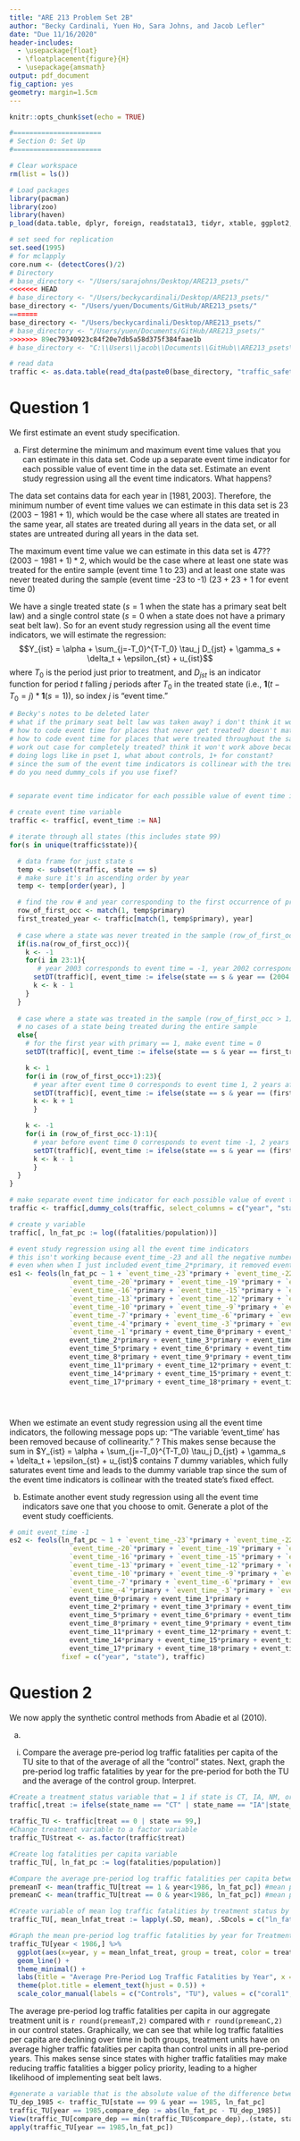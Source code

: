```yaml
---
title: "ARE 213 Problem Set 2B"
author: "Becky Cardinali, Yuen Ho, Sara Johns, and Jacob Lefler"
date: "Due 11/16/2020"
header-includes: 
  - \usepackage{float}
  - \floatplacement{figure}{H}
  - \usepackage{amsmath}
output: pdf_document
fig_caption: yes
geometry: margin=1.5cm
---
```


```r
knitr::opts_chunk$set(echo = TRUE)

#======================
# Section 0: Set Up
#======================

# Clear workspace
rm(list = ls())

# Load packages
library(pacman)
library(zoo)
library(haven)
p_load(data.table, dplyr, foreign, readstata13, tidyr, xtable, ggplot2, binom, glmnet, stats, FNN, fastDummies, fixest, parallel, plm, lmtest, fixest, Synth)

# set seed for replication
set.seed(1995)
# for mclapply
core.num <- (detectCores()/2)
# Directory 
# base_directory <- "/Users/sarajohns/Desktop/ARE213_psets/"
<<<<<<< HEAD
# base_directory <- "/Users/beckycardinali/Desktop/ARE213_psets/"
base_directory <- "/Users/yuen/Documents/GitHub/ARE213_psets/"
=======
base_directory <- "/Users/beckycardinali/Desktop/ARE213_psets/"
# base_directory <- "/Users/yuen/Documents/GitHub/ARE213_psets/"
>>>>>>> 89ec79340923c84f20e7db5a58d375f384faae1b
# base_directory <- "C:\\Users\\jacob\\Documents\\GitHub\\ARE213_psets\\"

# read data
traffic <- as.data.table(read_dta(paste0(base_directory, "traffic_safety2.dta")))
```

# Question 1

We first estimate an event study specification.

(a) First determine the minimum and maximum event time values that you can estimate in this data set. Code up a separate event time indicator for each possible value of event time in the data set. Estimate an event study regression using all the event time indicators. What happens?

The data set contains data for each year in $[1981, 2003]$. Therefore, the minimum number of event time values we can estimate in this data set is 23 $(2003-1981+1)$, which would be the case where all states are treated in the same year, all states are treated during all years in the data set, or all states are untreated during all years in the data set. 

The maximum event time value we can estimate in this data set is 47?? $(2003-1981+1)*2$, which would be the case where at least one state was treated for the entire sample (event time 1 to 23) and at least one state was never treated during the sample (event time -23 to -1) (23 + 23 + 1 for event time 0)

We have a single treated state $(s = 1$ when the state has a primary seat belt law) and a single control state $(s = 0$ when a state does not have a primary seat belt law). So for an event study regression using all the event time indicators, we will estimate the regression: 
$$Y_{ist} = \alpha + \sum_{j=-T_0}^{T-T_0} \tau_j D_{jst} + \gamma_s + \delta_t + \epsilon_{st} + u_{ist}$$
where $T_0$ is the period just prior to treatment, and $D_{jst}$ is an indicator function for period $t$ falling $j$ periods after $T_0$ in the treated state (i.e., $\textbf{1}(t-T_0 = j)*\textbf{1}(s=1)$), so index $j$ is "event time."

```r
# Becky's notes to be deleted later
# what if the primary seat belt law was taken away? i don't think it would show up in event time indicator, but that would make interpretation weird
# how to code event time for places that never get treated? doesn't matter because they won't show up in the summation since D=0 always
# how to code event time for places that were treated throughout the sample? it's luckily not the case in our sample, but might affect the max values part of this question
# work out case for completely treated? think it won't work above because of second for loop with i in 0:1
# doing logs like in pset 1, what about controls, 1+ for constant?
# since the sum of the event time indicators is collinear with the treated state's fixed effect. ???
# do you need dummy_cols if you use fixef?


# separate event time indicator for each possible value of event time in the data set

# create event time variable
traffic <- traffic[, event_time := NA]

# iterate through all states (this includes state 99)
for(s in unique(traffic$state)){

  # data frame for just state s
  temp <- subset(traffic, state == s)
  # make sure it's in ascending order by year
  temp <- temp[order(year), ]

  # find the row # and year corresponding to the first occurrence of primary == 1 in the dataframe for just that state
  row_of_first_occ <- match(1, temp$primary)
  first_treated_year <- traffic[match(1, temp$primary), year]
  
  # case where a state was never treated in the sample (row_of_first_occ == NA)
  if(is.na(row_of_first_occ)){
    k <- -1
    for(i in 23:1){
       # year 2003 corresponds to event time = -1, year 2002 corresponds to event time = -2, etc.
      setDT(traffic)[, event_time := ifelse(state == s & year == (2004 + k), k, event_time)]
      k <- k - 1
    }
  }
  
  # case where a state was treated in the sample (row_of_first_occ > 1)
  # no cases of a state being treated during the entire sample
  else{
    # for the first year with primary == 1, make event time = 0
    setDT(traffic)[, event_time := ifelse(state == s & year == first_treated_year, 0, event_time)]

    k <- 1
    for(i in (row_of_first_occ+1):23){
      # year after event time 0 corresponds to event time 1, 2 years after event time 0 corresponds to event time 2, etc.
      setDT(traffic)[, event_time := ifelse(state == s & year == (first_treated_year + k), k, event_time)]
      k <- k + 1
      }

    k <- -1
    for(i in (row_of_first_occ-1):1){
      # year before event time 0 corresponds to event time -1, 2 years before event time 0 corresponds to event time -2, etc.
      setDT(traffic)[, event_time := ifelse(state == s & year == (first_treated_year + k), k, event_time)]
      k <- k - 1
      }
  }
}

# make separate event time indicator for each possible value of event time in the data set + state and year dummies
traffic <- traffic[,dummy_cols(traffic, select_columns = c("year", "state", "event_time"))]

# create y variable
traffic[, ln_fat_pc := log((fatalities/population))]

# event study regression using all the event time indicators
# this isn't working because event_time_-23 and all the negative number ones are weird
# even when when I just included event_time_2*primary, it removed event_time_2*primary because of collinearity
es1 <- feols(ln_fat_pc ~ 1 + `event_time_-23`*primary + `event_time_-22`*primary + `event_time_-21`*primary +  
               `event_time_-20`*primary + `event_time_-19`*primary + `event_time_-18`*primary + `event_time_-17`*primary +
               `event_time_-16`*primary + `event_time_-15`*primary + `event_time_-14`*primary +
               `event_time_-13`*primary + `event_time_-12`*primary + `event_time_-11`*primary +
               `event_time_-10`*primary + `event_time_-9`*primary + `event_time_-8`*primary +
               `event_time_-7`*primary + `event_time_-6`*primary + `event_time_-5`*primary +
               `event_time_-4`*primary + `event_time_-3`*primary + `event_time_-2`*primary +
               `event_time_-1`*primary + event_time_0*primary + event_time_1*primary + 
               event_time_2*primary + event_time_3*primary + event_time_4*primary +
               event_time_5*primary + event_time_6*primary + event_time_7*primary +
               event_time_8*primary + event_time_9*primary + event_time_10*primary +
               event_time_11*primary + event_time_12*primary + event_time_13*primary +
               event_time_14*primary + event_time_15*primary + event_time_16*primary +
               event_time_17*primary + event_time_18*primary + event_time_19*primary, fixef = c("year", "state"), traffic)





```

When we estimate an event study regression using all the event time indicators, the following message pops up: "The variable 'event_time' has been removed because of collinearity." ? This makes sense because the sum in $Y_{ist} = \alpha + \sum_{j=-T_0}^{T-T_0} \tau_j D_{jst} + \gamma_s + \delta_t + \epsilon_{st} + u_{ist}$ contains $T$ dummy variables, which fully saturates event time and leads to the dummy variable trap since the sum of the event time indicators is collinear with the treated state's fixed effect. 

(b) Estimate another event study regression using all the event time indicators save one that you choose to omit. Generate a plot of the event study coefficients. 

```r

# omit event_time -1
es2 <- feols(ln_fat_pc ~ 1 + `event_time_-23`*primary + `event_time_-22`*primary + `event_time_-21`*primary +  
               `event_time_-20`*primary + `event_time_-19`*primary + `event_time_-18`*primary + `event_time_-17`*primary +
               `event_time_-16`*primary + `event_time_-15`*primary + `event_time_-14`*primary +
               `event_time_-13`*primary + `event_time_-12`*primary + `event_time_-11`*primary +
               `event_time_-10`*primary + `event_time_-9`*primary + `event_time_-8`*primary +
               `event_time_-7`*primary + `event_time_-6`*primary + `event_time_-5`*primary +
               `event_time_-4`*primary + `event_time_-3`*primary + `event_time_-2`*primary +
               event_time_0*primary + event_time_1*primary + 
               event_time_2*primary + event_time_3*primary + event_time_4*primary +
               event_time_5*primary + event_time_6*primary + event_time_7*primary +
               event_time_8*primary + event_time_9*primary + event_time_10*primary +
               event_time_11*primary + event_time_12*primary + event_time_13*primary +
               event_time_14*primary + event_time_15*primary + event_time_16*primary +
               event_time_17*primary + event_time_18*primary + event_time_19*primary, 
             fixef = c("year", "state"), traffic)

```


# Question 2

We now apply the synthetic control methods from Abadie et al (2010).

(a)

i. Compare the average pre-period log traffic fatalities per capita of the TU site to that of the average of all the “control” states. Next, graph the pre-period log traffic fatalities by year for the pre-period for both the TU and the average of the control group. Interpret.

```r
#Create a treatment status variable that = 1 if state is CT, IA, NM, or TX and =0 otherwise. 
traffic[,treat := ifelse(state_name == "CT" | state_name == "IA"|state_name == "NM" | state_name == "TX" |state == 99, 1, 0)]

traffic_TU <- traffic[treat == 0 | state == 99,]
#Change treatment variable to a factor variable
traffic_TU$treat <- as.factor(traffic$treat)

#Create log fatalities per capita variable
traffic_TU[, ln_fat_pc := log(fatalities/population)]

#Compare the average pre-period log traffic fatalities per capita between treatment and control
premeanT <- mean(traffic_TU[treat == 1 & year<1986, ln_fat_pc]) #mean pre-period log traffic fatalities in treatment
premeanC <- mean(traffic_TU[treat == 0 & year<1986, ln_fat_pc]) #mean pre-period log traffic fatalities in control

#Create variable of mean log traffic fatalities by treatment status by year
traffic_TU[, mean_lnfat_treat := lapply(.SD, mean), .SDcols = c("ln_fat_pc"), by = c("treat","year")] 

#Graph the mean pre-period log traffic fatalities by year for Treatment vs Control
traffic_TU[year < 1986,] %>%
  ggplot(aes(x=year, y = mean_lnfat_treat, group = treat, color = treat)) + 
  geom_line() +
  theme_minimal() +
  labs(title = "Average Pre-Period Log Traffic Fatalities by Year", x = "Year", y = "Log Traffic Fatalities Per Capita", color = element_blank()) +
  theme(plot.title = element_text(hjust = 0.5)) +
  scale_color_manual(labels = c("Controls", "TU"), values = c("coral1", "cyan3"))

```

The average pre-period log traffic fatalities per capita in our aggregate treatment unit is `r round(premeanT,2)` compared with `r round(premeanC,2)` in our control states. Graphically, we can see that while log traffic fatalities per capita are declining over time in both groups, treatment units have on average higher traffic fatalities per capita than control units in all pre-period years. This makes sense since states with higher traffic fatalities may make reducing traffic fatalities a bigger policy priority, leading to a higher likelihood of implementing seat belt laws.  

```r
#generate a variable that is the absolute value of the difference between the dependent variable of the TU site and each control state for the year before treatment 
TU_dep_1985 <- traffic_TU[state == 99 & year == 1985, ln_fat_pc]
traffic_TU[year == 1985,compare_dep := abs(ln_fat_pc - TU_dep_1985)]
View(traffic_TU[compare_dep == min(traffic_TU$compare_dep),.(state, state_name)])
apply(traffic_TU[year == 1985,ln_fat_pc])

```




